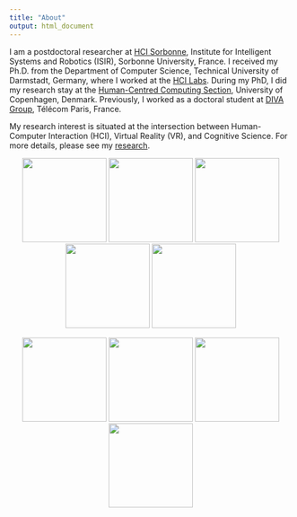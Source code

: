 ```yaml
---
title: "About"
output: html_document
---
```


I am a postdoctoral researcher at [HCI Sorbonne](https://hci.isir.upmc.fr/), Institute for Intelligent Systems and Robotics (ISIR), Sorbonne University, France.
I received my Ph.D. from the Department of Computer Science, Technical University of Darmstadt, Germany, where I worked at the [HCI Labs](https://www.informatik.tu-darmstadt.de/hci/hci_tuda/index.en.jsp).
During my PhD, I did my research stay at the [Human-Centred Computing Section](https://di.ku.dk/english/research/human-centred-computing/), University of Copenhagen, Denmark.
Previously, I worked as a doctoral student at [DIVA Group](https://diva.telecom-paristech.fr/), Télécom Paris, France.

My research interest is situated at the intersection between Human-Computer Interaction (HCI), Virtual Reality (VR), and Cognitive Science. For more details, please see my [research](projects.html).


<!-- My current research interest focuses on understanding people's cognitive and behavioral processes in the dual-environment paradigm from the VR perspective by conducting experiments.  -->
<!-- Additionally, I design interaction techniques to reduce collisions with the real-world environment and explore future safety mechanisms in VR. -->
<!-- In 2019, I completed my Master's degree at National Chiao Tung University, Taiwan. Our projects explored integrating input controls and haptic outputs with VR head-mounted displays. -->


<center>
![](assets/img/breakout.png){border-radius=10px, width=150px}
![](assets/img/collision.png){border-radius=10px, width=150px}
![](assets/img/fm.png){border-radius=10px, width=150px}
![](assets/img/vppm.jpg){border-radius=10px, width=150px}
![](assets/img/housevibe.jpg){border-radius=10px, width=150px}


![](assets/img/skin-stroke2.jpg){border-radius=10px, width=150px}
![](assets/img/facewidgets.JPG){border-radius=10px, width=150px}
![](assets/img/facepush.png){border-radius=10px, width=150px}
![](assets/img/fisherman-thumb.png){width=150px}
</center>



